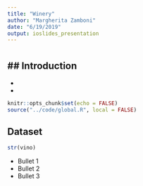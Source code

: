 ```yaml
---
title: "Winery"
author: "Margherita Zamboni"
date: "6/19/2019"
output: ioslides_presentation
---
```

# 

## Introduction
- 
- 
- 


```r
knitr::opts_chunk$set(echo = FALSE)
source("../code/global.R", local = FALSE)

```


## Dataset

```r
str(vino)

```

- Bullet 1
- Bullet 2
- Bullet 3

## 
